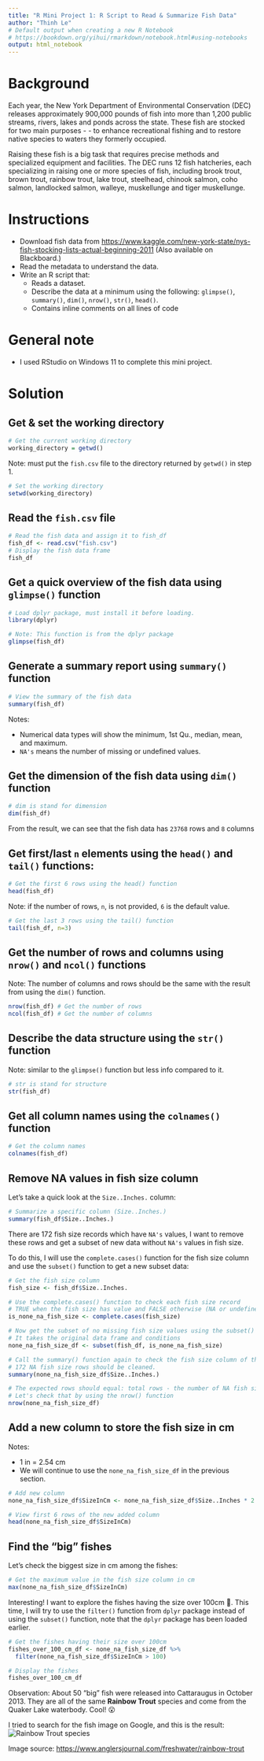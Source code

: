 ```yaml
---
title: "R Mini Project 1: R Script to Read & Summarize Fish Data"
author: "Thinh Le"
# Default output when creating a new R Notebook
# https://bookdown.org/yihui/rmarkdown/notebook.html#using-notebooks
output: html_notebook
---
```


# Background

Each year, the New York Department of Environmental Conservation (DEC) releases approximately 900,000 pounds of fish into more than 1,200 public streams, rivers, lakes and ponds across the state. These fish are stocked for two main purposes - - to enhance recreational fishing and to restore native species to waters they formerly occupied.

Raising these fish is a big task that requires precise methods and specialized equipment and facilities. The DEC runs 12 fish hatcheries, each specializing in raising one or more species of fish, including brook trout, brown trout, rainbow trout, lake trout, steelhead, chinook salmon, coho salmon, landlocked salmon, walleye, muskellunge and tiger muskellunge.

# Instructions

-   Download fish data from <https://www.kaggle.com/new-york-state/nys-fish-stocking-lists-actual-beginning-2011> (Also available on Blackboard.)
-   Read the metadata to understand the data.
-   Write an R script that:
    -   Reads a dataset.
    -   Describe the data at a minimum using the following: `glimpse()`, `summary()`, `dim()`, `nrow()`, `str()`, `head()`.
    -   Contains inline comments on all lines of code

# General note

-   I used RStudio on Windows 11 to complete this mini project.

# Solution

## Get & set the working directory

```r
# Get the current working directory
working_directory = getwd()
```

Note: must put the `fish.csv` file to the directory returned by `getwd()` in step 1.

```r
# Set the working directory
setwd(working_directory)
```

## Read the `fish.csv` file

```r
# Read the fish data and assign it to fish_df
fish_df <- read.csv("fish.csv")
# Display the fish data frame
fish_df
```

## Get a quick overview of the fish data using `glimpse()` function

```r
# Load dplyr package, must install it before loading.
library(dplyr)

# Note: This function is from the dplyr package
glimpse(fish_df)
```

## Generate a **summary report** using `summary()` function

```r
# View the summary of the fish data
summary(fish_df)
```

Notes:

-   Numerical data types will show the minimum, 1st Qu., median, mean, and maximum.
-   `NA's` means the number of missing or undefined values.

## Get the dimension of the fish data using `dim()` function

```r
# dim is stand for dimension
dim(fish_df)
```

From the result, we can see that the fish data has `23768` rows and `8` columns

## Get first/last `n` elements using the `head()` and `tail()` functions:

```r
# Get the first 6 rows using the head() function
head(fish_df)
```

Note: if the number of rows, `n`, is not provided, `6` is the default value.

```r
# Get the last 3 rows using the tail() function 
tail(fish_df, n=3)
```

## Get the number of rows and columns using `nrow()` and `ncol()` functions

Note: The number of columns and rows should be the same with the result from using the `dim()` function.

```r
nrow(fish_df) # Get the number of rows
ncol(fish_df) # Get the number of columns
```

## Describe the data structure using the `str()` function

Note: similar to the `glimpse()` function but less info compared to it.

```r
# str is stand for structure
str(fish_df)
```

## Get all column names using the `colnames()` function

```r
# Get the column names
colnames(fish_df)
```

## Remove NA values in fish size column

Let's take a quick look at the `Size..Inches.` column:

```r
# Summarize a specific column (Size..Inches.)
summary(fish_df$Size..Inches.)
```

There are 172 fish size records which have `NA's` values, I want to remove these rows and get a subset of new data without `NA's` values in fish size.

To do this, I will use the `complete.cases()` function for the fish size column and use the `subset()` function to get a new subset data:

```r
# Get the fish size column
fish_size <- fish_df$Size..Inches.

# Use the complete.cases() function to check each fish size record
# TRUE when the fish size has value and FALSE otherwise (NA or undefined/missing)
is_none_na_fish_size <- complete.cases(fish_size)

# Now get the subset of no missing fish size values using the subset() function
# It takes the original data frame and conditions
none_na_fish_size_df <- subset(fish_df, is_none_na_fish_size)

# Call the summary() function again to check the fish size column of the new data.
# 172 NA fish size rows should be cleaned.
summary(none_na_fish_size_df$Size..Inches.)
```

```r
# The expected rows should equal: total rows - the number of NA fish size rows = 23768 - 172 = 23596
# Let's check that by using the nrow() function
nrow(none_na_fish_size_df)
```

## Add a new column to store the fish size in cm

Notes:

-   1 in = 2.54 cm
-   We will continue to use the `none_na_fish_size_df` in the previous section.

```r
# Add new column
none_na_fish_size_df$SizeInCm <- none_na_fish_size_df$Size..Inches * 2.54

# View first 6 rows of the new added column
head(none_na_fish_size_df$SizeInCm)
```

## Find the "big" fishes

Let's check the biggest size in cm among the fishes:

```r
# Get the maximum value in the fish size column in cm
max(none_na_fish_size_df$SizeInCm)
```

Interesting! I want to explore the fishes having the size over 100cm 🤔. This time, I will try to use the `filter()` function from `dplyr` package instead of using the `subset()` function, note that the `dplyr` package has been loaded earlier.

```r
# Get the fishes having their size over 100cm
fishes_over_100_cm_df <- none_na_fish_size_df %>%
  filter(none_na_fish_size_df$SizeInCm > 100)

# Display the fishes
fishes_over_100_cm_df
```

Observation: About 50 "big" fish were released into Cattaraugus in October 2013. They are all of the same **Rainbow Trout** species and come from the Quaker Lake waterbody. Cool! 😮

I tried to search for the fish image on Google, and this is the result: ![Rainbow Trout species](https://www.anglersjournal.com/.image/t_share/MTQ4MTY5NTQ1Mzk4MzYzMzQx/1-rainbow-trout-aj_sj.jpg)

Image source: <https://www.anglersjournal.com/freshwater/rainbow-trout>
